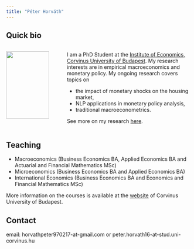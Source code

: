---
title: "Péter Horváth"
---


## Quick bio



::: columns
::: {.column width="30%"}

![](./assets/img/logo.jpg){width=90%}

:::
::: {.column width="70%"}
I am a PhD Student at the [Institute of Economics, Corvinus University of Budapest](https://www.uni-corvinus.hu/elerhetosegek/horvath-peter/).  My research interests are in empirical macroeconomics and monetary policy. My ongoing research covers topics on 

- the impact of monetary shocks on the housing market, 
- NLP applications in monetary policy analysis, 
- traditional macroeconometrics. 

See more on my research [here](./papers.html).


::: 
:::


## Teaching

  - Macroeconomics (Business Economics BA, Applied Economics BA and Actuarial and Financial Mathematics MSc)
  - Microeconomics (Business Economics BA and Applied Economics BA)
  - International Economics (Business Economics BA and Economics and Financial Mathematics MSc)

More information on the courses is available at the [website](https://www.uni-corvinus.hu/main-page/programs/subjects-amp-courses/?lang=en) of Corvinus University of Budapest.


## Contact

email: horvathpeter970217-at-gmail.com or peter.horvath16-at-stud.uni-corvinus.hu
